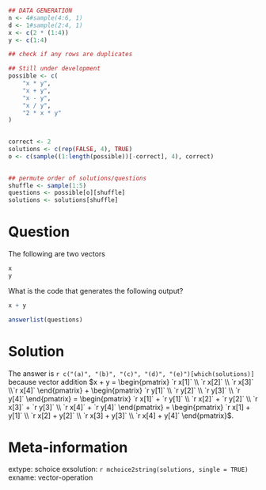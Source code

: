 ```r
## DATA GENERATION
n <- 4#sample(4:6, 1)
d <- 1#sample(2:4, 1)
x <- c(2 * (1:4))
y <- c(1:4)

## check if any rows are duplicates

## Still under development
possible <- c(
    "x * y",
    "x + y",
    "x - y",
    "x / y",
    "2 * x * y"
)
    

correct <- 2
solutions <- c(rep(FALSE, 4), TRUE)
o <- c(sample((1:length(possible))[-correct], 4), correct)

    
## permute order of solutions/questions
shuffle <- sample(1:5)
questions <- possible[o][shuffle]
solutions <- solutions[shuffle]
```

Question
========


The following are two vectors

```r
x
y
```

What is the code that generates the following output?

```r
x + y
```


```r
answerlist(questions)
```


Solution
========

The answer is `r c("(a)", "(b)", "(c)", "(d)", "(e)")[which(solutions)]` because vector addition $x + y = \begin{pmatrix} `r x[1]` \\ `r x[2]` \\ `r x[3]` \\`r x[4]`  \end{pmatrix} + \begin{pmatrix} `r y[1]` \\ `r y[2]`  \\ `r y[3]` \\ `r y[4]` \end{pmatrix} = \begin{pmatrix} `r x[1]` + `r y[1]` \\ `r x[2]` + `r y[2]` \\ `r x[3]` + `r y[3]` \\ `r x[4]` + `r y[4]` \end{pmatrix} = \begin{pmatrix} `r x[1] + y[1]` \\ `r x[2] + y[2]` \\ `r x[3] + y[3]` \\ `r x[4] + y[4]` \end{pmatrix}$.

\vspace{3cm}



<!-- ```{r, echo = FALSE, results = "asis"} -->
<!-- answerlist(solutions) -->
<!-- ``` -->




Meta-information
================
extype: schoice
exsolution: `r mchoice2string(solutions, single = TRUE)`
exname: vector-operation


